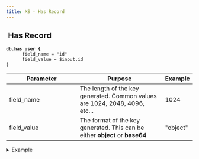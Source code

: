 ```yaml
---
title: XS - Has Record
---
```


## <img src="../assets/CleanShot 2025-02-27 at 10.32.33@2x.png" alt="" data-size="line">  Has Record <a href="#xs-secretkey" id="xs-secretkey"></a>

<pre class="language-javascript"><code class="lang-javascript"><strong>db.has user {
</strong>      field_name = "id"
      field_value = $input.id
}
</code></pre>

<table><thead><tr><th width="175">Parameter</th><th>Purpose</th><th>Example</th></tr></thead><tbody><tr><td>field_name</td><td>The length of the key generated. Common values are 1024, 2048, 4096, etc...</td><td>1024</td></tr><tr><td>field_value</td><td>The format of the key generated. This can be either <strong>object</strong> or <strong>base64</strong></td><td>"object"</td></tr></tbody></table>

<details>

<summary>Example</summary>

```javascript
    security.create_rsa_key {
      bits = 1024
      format = "object"
    } as crypto1
```

![](<../assets/CleanShot 2025-03-06 at 22.09.40@2x.png>)

</details>
